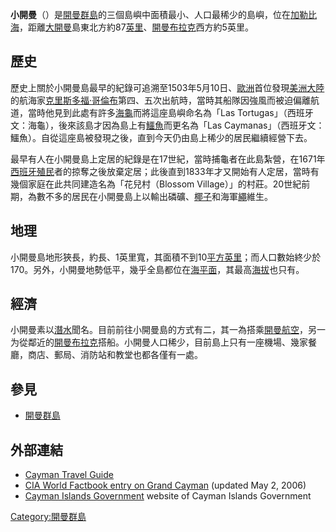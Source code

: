 {{noteTA
|G1=地名
|1=zh-hans:开曼;zh-hant:開曼
}}
{{Infobox islands
| name             = 小開曼
| native name      = Little Cayman
| native name link = 英語
| native_name_lang = en
| nickname         = 
| image name       = Little_Cayman_Island_ISS.jpg
| image caption    = 2007年由國際太空站所攝的小開曼
| image map        =
| map caption      = 
| coordinates      = {{coord|19|41|N|80|3|W|region:KY_type:isle|display=inline,title}}
| location         = [[加勒比海|加勒比海]]
| archipelago      = [[開曼群島|開曼群島]]
| area km2         = 28.5
| length km        = 16
| width km         = 2
| coastline km     = 
| elevation m      = 12
| highest mount    = 
| country          = [[英國|英國]]
| country admin divisions title      = [[英國海外領土|海外领地]]
| country admin divisions            = [[開曼群島|開曼群島]]
| country largest city               = 
| country largest city population    = 
| population       = 170
| population as of = 
| density km2      = 6
| languages        = 
| ethnic groups    = 
| timezone1        = EST
| utc_offset1      = -5
}}
'''小開曼'''（{{lang|en|Little Cayman}}）是[[開曼群島|開曼群島]]的三個島嶼中面積最小、人口最稀少的島嶼，位在[[加勒比海|加勒比海]]，距離[[大開曼|大開曼]]島東北方約87[[英里|英里]]、[[開曼布拉克|開曼布拉克]]西方約5英里。

== 歷史 ==

歷史上關於小開曼島最早的紀錄可追溯至1503年5月10日、[[歐洲|歐洲]]首位發現[[美洲大陸|美洲大陸]]的航海家[[克里斯多福·哥倫布|克里斯多福·哥倫布]]第四、五次出航時，當時其船隊因強風而被迫偏離航道，當時他見到此處有許多[[海龜|海龜]]而將這座島嶼命名為「Las Tortugas」（西班牙文：海龜），後來該島才因為島上有[[鱷魚|鱷魚]]而更名為「Las Caymanas」（西班牙文：鱷魚）。自從這座島被發現之後，直到今天仍由島上稀少的居民繼續經營下去。

最早有人在小開曼島上定居的紀錄是在17世紀，當時捕龜者在此島紮營，在1671年[[西班牙|西班牙]][[殖民|殖民]]者的掠奪之後放棄定居；此後直到1833年才又開始有人定居，當時有幾個家庭在此共同建造名為「花兒村（Blossom Village）」的村莊。20世紀前期，為數不多的居民在小開曼島上以輸出磷礦、[[椰子|椰子]]和海軍[[繩|繩]]維生。

== 地理 ==

小開曼島地形狹長，約{{convert|10|mi|km}}長、1英里寬，其面積不到10[[平方英里|平方英里]]；而人口數始終少於170。另外，小開曼地勢低平，幾乎全島都位在[[海平面|海平面]]，其最高[[海拔|海拔]]也只有{{convert|40|ft|m}}。

== 經濟 ==

小開曼素以[[潛水|潛水]]聞名。目前前往小開曼島的方式有二，其一為搭乘[[開曼航空|開曼航空]]，另一为從鄰近的[[開曼布拉克|開曼布拉克]]搭船。小開曼人口稀少，目前島上只有一座機場、幾家餐廳，商店、郵局、消防站和教堂也都各僅有一處。

== 參見 ==

* [[開曼群島|開曼群島]]

== 外部連結 ==
{{Wikivoyage}}
* [https://web.archive.org/web/20150829074010/http://www.thecaymanislands.ky/ Cayman Travel Guide]
* [https://www.cia.gov/library/publications/the-world-factbook/geos/cj.html#Geo CIA World Factbook entry on Grand Cayman] {{Wayback|url=https://www.cia.gov/library/publications/the-world-factbook/geos/cj.html#Geo |date=20160213152343 }} (updated May 2, 2006)
* [http://www.gov.ky Cayman Islands Government] {{Wayback|url=http://www.gov.ky/ |date=20190904210633 }} website of Cayman Islands Government

{{開曼群島}}

[[Category:開曼群島|Category:開曼群島]]